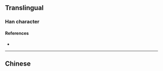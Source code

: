 {{also|灔|灧|灩}}
{{character info/new}}
==Translingual==

===Han character===
{{Han char|rn=85|rad=水|as=10|sn=13|four=|canj=EQJU|ids=⿰氵艳}}

====References====
* {{Han ref|kx=0643.241|hdz=31692.010|uh=6EDF|ud=28383}}

----

==Chinese==
{{zh-see|灩}}